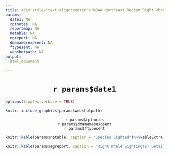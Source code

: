 ```yaml
---
title: <div style="text-align:center">"NOAA Northeast Region Right <br>Whale Aerial Survey Report"</div>
params:
  date1: NA
  rptnotes: NA
  reportmap: NA
  netable: NA
  egreport: NA
  dmanamesexpsent: NA
  ftypesent: NA
  webshotpath: NA
output:
  html_document

---
```


<center><h1>`r params$date1`</h1></center>

```r
options(tinytex.verbose = TRUE)
```
```r
knitr::include_graphics(params$webshotpath)
```

<center>`r params$rptnotes`</center>
\vspace*{-7mm}
<center>`r params$dmanamesexpsent`</center>
\vspace*{-7mm}
<center>`r params$ftypesent`</center>
\vspace*{-4mm}
```r
knitr::kable(params$netable, caption = "Species Sighted")%>%kableExtra::kable_classic(full_width = F, html_font = "Cambria")
```

```r
knitr::kable(params$egreport, caption = "Right Whale Sighting(s) Details")%>%kableExtra::kable_classic(full_width = F, html_font = "Cambria")
```

